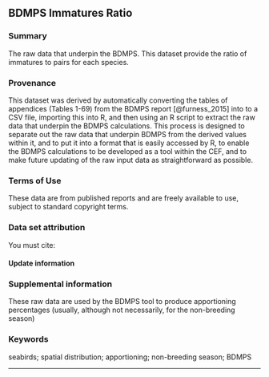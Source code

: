 
## BDMPS Immatures Ratio {#bdmpsimmaturesratio}

### Summary {-}
The raw data that underpin the BDMPS. This dataset provide the ratio of immatures to pairs for each species.

### Provenance {-}
This dataset was derived by automatically converting the tables of appendices (Tables 1-69) from the  BDMPS report [@furness_2015] into to a CSV file, importing this into R, and then using an R script to extract the raw data that underpin the BDMPS calculations. This process is designed to separate out the raw data that underpin BDMPS from the derived values within it, and to put it into a format that is easily accessed by R, to enable the BDMPS calculations to be developed as a tool within the CEF, and to make future updating of the raw input data as straightforward as possible.

### Terms of Use {-}
These data are from published reports and are freely available to use, subject to standard copyright terms.

### Data set attribution {-}
You must cite: 


#### Update information {-}


### Supplemental information {-}
These raw data are used by the BDMPS tool to produce apportioning percentages (usually, although not necessarily, for the non-breeding season)

### Keywords {-}
seabirds; spatial distribution; apportioning; non-breeding season; BDMPS

----

